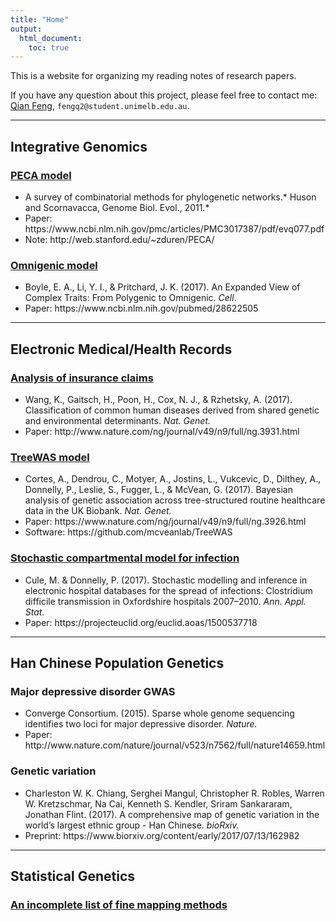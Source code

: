 ```yaml
---
title: "Home"
output:
  html_document:
    toc: true
---
```


This is a website for organizing my reading notes of research papers.

If you have any question about this project, please feel free to contact me:
[Qian Feng](https://qianfeng2.github.io), `fengq2@student.unimelb.edu.au`.

***

## Integrative Genomics

### [PECA model]()

- A survey of combinatorial methods for phylogenetic networks.* Huson and Scornavacca, Genome Biol. Evol., 2011.* 
- Paper: https://www.ncbi.nlm.nih.gov/pmc/articles/PMC3017387/pdf/evq077.pdf
- Note: http://web.stanford.edu/~zduren/PECA/

### [Omnigenic model]()

- Boyle, E. A., Li, Y. I., & Pritchard, J. K. (2017). An Expanded View of Complex Traits: From Polygenic to Omnigenic. *Cell*.
- Paper: https://www.ncbi.nlm.nih.gov/pubmed/28622505 

***

## Electronic Medical/Health Records

### [Analysis of insurance claims]()

- Wang, K., Gaitsch, H., Poon, H., Cox, N. J., & Rzhetsky, A. (2017). Classification of common human diseases derived from shared genetic and environmental determinants. *Nat. Genet.*
- Paper: http://www.nature.com/ng/journal/v49/n9/full/ng.3931.html

### [TreeWAS model]()

- Cortes, A., Dendrou, C., Motyer, A., Jostins, L., Vukcevic, D., Dilthey, A., Donnelly, P., Leslie, S., Fugger, L., & McVean, G. (2017). Bayesian analysis of genetic association across tree-structured routine healthcare data in the UK Biobank. *Nat. Genet.*
- Paper: https://www.nature.com/ng/journal/v49/n9/full/ng.3926.html 
- Software: https://github.com/mcveanlab/TreeWAS

### [Stochastic compartmental model for infection]()

- Cule, M. & Donnelly, P. (2017). Stochastic modelling and inference in electronic hospital databases for the spread of infections: Clostridium difficile transmission in Oxfordshire hospitals 2007–2010. *Ann. Appl. Stat.*
- Paper: https://projecteuclid.org/euclid.aoas/1500537718

***

## Han Chinese Population Genetics

### Major depressive disorder GWAS

- Converge Consortium. (2015). Sparse whole genome sequencing identifies two loci for major depressive disorder. *Nature.*
- Paper: http://www.nature.com/nature/journal/v523/n7562/full/nature14659.html

### Genetic variation

- Charleston W. K. Chiang, Serghei Mangul, Christopher R. Robles, Warren W. Kretzschmar, Na Cai, Kenneth S. Kendler, Sriram Sankararam, Jonathan Flint. (2017). A comprehensive map of genetic variation in the world's largest ethnic group - Han Chinese. *bioRxiv.*
- Preprint: https://www.biorxiv.org/content/early/2017/07/13/162982

***

## Statistical Genetics

### [An incomplete list of fine mapping methods](fine_mapping)
